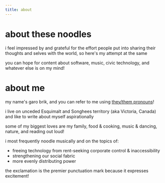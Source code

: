 ```yaml
---
title: about
---
```


# about these noodles
i feel impressed by and grateful for the effort people put into sharing their thoughts and selves with the world, so here's my attempt at the same

you can hope for content about software, music, civic technology, and whatever else is on my mind!

# about me

my name's garo brik, and you can refer to me using [they/them pronouns](https://pronouns.org/they-them)!

i live on unceded Esquimalt and Songhees territory (aka Victoria, Canada) and like to write about myself aspirationally

some of my biggest loves are my family, food & cooking, music & dancing, nature, and reading out loud!

i most frequently noodle musically and on the topics of:
- freeing technology from rent-seeking corporate control & inaccessibility
- strengthening our social fabric
- more evenly distributing power

the exclamation is the premier punctuation mark because it expresses excitement!